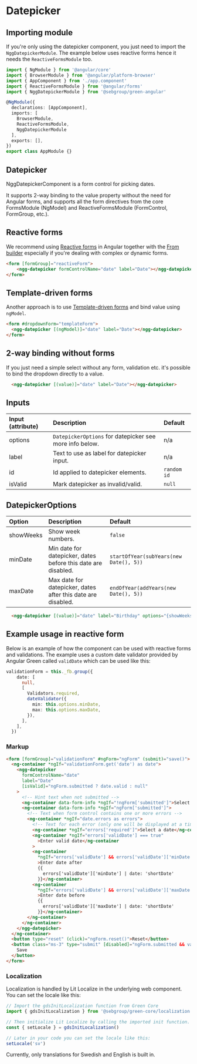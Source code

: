 
# Datepicker

## Importing module

If you're only using the datepicker component, you just need to import the `NggDatepickerModule`. The example below uses reactive forms hence it needs the `ReactiveFormsModule` too.

```typescript
import { NgModule } from '@angular/core'
import { BrowserModule } from '@angular/platform-browser'
import { AppComponent } from './app.component'
import { ReactiveFormsModule } from '@angular/forms'
import { NggDatepickerModule } from '@sebgroup/green-angular'

@NgModule({
  declarations: [AppComponent],
  imports: [
    BrowserModule,
    ReactiveFormsModule,
    NggDatepickerModule
  ],
  exports: [],
})
export class AppModule {}
```

## Datepicker
NggDatepickerComponent is a form control for picking dates.

It supports 2-way binding to the value property without the need for Angular forms,
and supports all the form directives from the core FormsModule (NgModel) and ReactiveFormsModule (FormControl, FormGroup, etc.).

<Story id="components-datepicker--simple" />

## Reactive forms
We recommend using <a href="https://angular.io/guide/reactive-forms" target="_blank">Reactive forms</a> in Angular together with the <a href="https://angular.io/api/forms/FormBuilder" target="_blank">From builder</a> especially
if you're dealing with complex or dynamic forms.

```html
<form [formGroup]="reactiveForm">
    <ngg-datepicker formControlName="date" label="Date"></ngg-datepicker>
</form>
```

## Template-driven forms
Another approach is to use <a href="https://angular.io/guide/forms" target="_blank">Template-driven forms</a> and bind value using `ngModel`.

```html
<form #dropdownForm="templateForm">
  <ngg-datepicker [(ngModel)]="date" label="Date"></ngg-datepicker>
</form>
```

## 2-way binding without forms
If you just need a simple select without any form, validation etc. it's possible to bind the dropdown directly to a value.


```html
  <ngg-datepicker [(value)]="date" label="Date"></ngg-datepicker>
```


## Inputs
|Input (attribute)|Description|Default|
|:--------|:----------|:------|
|options|`DatepickerOptions` for datepicker see more info below. | n/a |
|label|Text to use as label for datepicker input.| n/a |
|id|Id applied to datepicker elements.|`random id`|
|isValid|Mark datepicker as invalid/valid.| `null` |

## DatepickerOptions
|Option|Description|Default|
|:--------|:----------|:------|
|showWeeks|Show week numbers.| `false` |
|minDate|Min date for datepicker, dates before this date are disabled.| `startOfYear(subYears(new Date(), 5))` |
|maxDate|Max date for datepicker, dates after this date are disabled.| `endOfYear(addYears(new Date(), 5))` |


```html
  <ngg-datepicker [(value)]="date" label="Birthday" options="{showWeeks: true, minDate: startOfYear(subYears(new Date(), 100)), maxDate: new Date() }"></ngg-datepicker>
```

<Story id="components-datepicker--custom-options" />

## Example usage in reactive form

Below is an example of how the component can be used with reactive forms and validations. The example uses a custom date validator provided by Angular Green called `validDate` which can be used like this:

```ts
validationForm = this._fb.group({
    date: [
      null,
      [
        Validators.required,
        dateValidator({
          min: this.options.minDate,
          max: this.options.maxDate,
        }),
      ],
    ],
  })
```


<Story id="components-datepicker--form" />

### Markup
```html
<form [formGroup]="validationForm" #ngForm="ngForm" (submit)="save()">
  <ng-container *ngIf="validationForm.get('date') as date">
    <ngg-datepicker
      formControlName="date"
      label="Date"
      [isValid]="ngForm.submitted ? date.valid : null"
    >
      <!-- Hint text when not submitted -->
      <ng-container data-form-info *ngIf="!ngForm['submitted']">Select date</ng-container>
      <ng-container data-form-info *ngIf="ngForm['submitted']">
        <!-- Text when form control contains one or more errors -->
        <ng-container *ngIf="date.errors as errors">
          <!-- Text for each error (only one will be displayed at a time) -->
          <ng-container *ngIf="errors['required']">Select a date</ng-container>
          <ng-container *ngIf="errors['validDate'] === true"
            >Enter valid date</ng-container
          >
          <ng-container
            *ngIf="errors['validDate'] && errors['validDate']['minDate']"
            >Enter date after
            {{
              errors['validDate']['minDate'] | date: 'shortDate'
            }}</ng-container>
          <ng-container
            *ngIf="errors['validDate'] && errors['validDate']['maxDate']"
            >Enter date before
            {{
              errors['validDate']['maxDate'] | date: 'shortDate'
            }}</ng-container>
        </ng-container>
      </ng-container>
    </ngg-datepicker>
  </ng-container>
  <button type="reset" (click)="ngForm.reset()">Reset</button>
  <button class="ms-3" type="submit" [disabled]="ngForm.submitted && validationForm.invalid">
    Save
  </button>
</form>
```

### Localization

Localization is handled by Lit Localize in the underlying web component. You can set the locale like this:

```ts
// Import the gdsInitLocalization function from Green Core
import { gdsInitLocalization } from '@sebgroup/green-core/localization'

// Then initialize Lit Localize by calling the imported init function. This returns a `setLocale` function which you can use to set the locale.
const { setLocale } = gdsInitLocalization()

// Later in your code you can set the locale like this:
setLocale('sv')
```

Currently, only translations for Swedish and English is built in.
